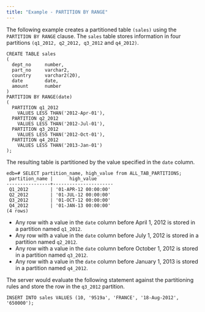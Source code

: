 ```yaml
---
title: "Example - PARTITION BY RANGE"
---
```


<div id="example_partition_by_range" class="registered_link"></div>


The following example creates a partitioned table `(sales)` using the `PARTITION BY RANGE` clause. The `sales` table stores information in four partitions `(q1_2012, q2_2012, q3_2012` and `q4_2012)`.

``` text
CREATE TABLE sales
(
  dept_no     number,
  part_no     varchar2,
  country     varchar2(20),
  date        date,
  amount      number
)
PARTITION BY RANGE(date)
(
  PARTITION q1_2012
    VALUES LESS THAN('2012-Apr-01'),
  PARTITION q2_2012
    VALUES LESS THAN('2012-Jul-01'),
  PARTITION q3_2012
    VALUES LESS THAN('2012-Oct-01'),
  PARTITION q4_2012
    VALUES LESS THAN('2013-Jan-01')
);
```

The resulting table is partitioned by the value specified in the `date` column.

``` text
edb=# SELECT partition_name, high_value from ALL_TAB_PARTITIONS;
 partition_name |      high_value
----------------+----------------------
 Q1_2012        | '01-APR-12 00:00:00'
 Q2_2012        | '01-JUL-12 00:00:00'
 Q3_2012        | '01-OCT-12 00:00:00'
 Q4_2012        | '01-JAN-13 00:00:00'
(4 rows)
```

-   Any row with a value in the `date` column before April 1, 2012 is stored in a partition named `q1_2012`.
-   Any row with a value in the `date` column before July 1, 2012 is stored in a partition named `q2_2012`.
-   Any row with a value in the `date` column before October 1, 2012 is stored in a partition named `q3_2012`.
-   Any row with a value in the `date` column before January 1, 2013 is stored in a partition named `q4_2012`.

The server would evaluate the following statement against the partitioning rules and store the row in the `q3_2012` partition.

`INSERT INTO sales VALUES (10, '9519a', 'FRANCE', '18-Aug-2012', '650000');`
